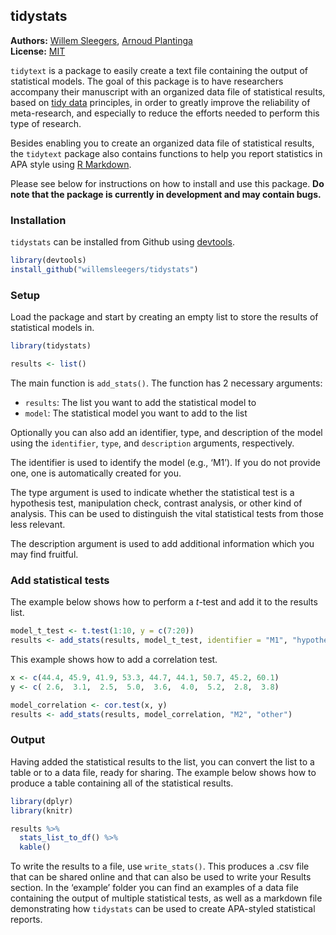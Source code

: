 <!-- README.md is generated from README.Rmd. Please edit that file -->

tidystats
---------------

**Authors:** [Willem Sleegers](http://willemsleegers.com/), [Arnoud Plantinga](http://www.arnoudplantinga.nl/)<br/>
**License:** [MIT](https://opensource.org/licenses/MIT)

`tidytext` is a package to easily create a text file containing the output of statistical models. The goal of this package is to have researchers accompany their manuscript with an organized data file of statistical results, based on [tidy data](http://vita.had.co.nz/papers/tidy-data.html) principles, in order to greatly improve the reliability of meta-research, and especially to reduce the efforts needed to perform this type of research.

Besides enabling you to create an organized data file of statistical results, the `tidytext` package also contains functions to help you report statistics in APA style using [R Markdown](http://rmarkdown.rstudio.com).

Please see below for instructions on how to install and use this package. **Do note that the package is currently in development and may contain bugs.**

### Installation

`tidystats` can be installed from Github using [devtools](https://github.com/hadley/devtools). 

```r
library(devtools)
install_github("willemsleegers/tidystats")
```

### Setup

Load the package and start by creating an empty list to store the results of statistical models in.

```r
library(tidystats)

results <- list()
```

The main function is `add_stats()`. The function has 2 necessary arguments:

- `results`: The list you want to add the statistical model to
- `model`: The statistical model you want to add to the list

Optionally you can also add an identifier, type, and description of the model using the `identifier`, `type`, and `description` arguments, respectively. 

The identifier is used to identify the model (e.g., 'M1'). If you do not provide one, one is automatically created for you. 

The type argument is used to indicate whether the statistical test is a hypothesis test, manipulation check, contrast analysis, or other kind of analysis. This can be used to distinguish the vital statistical tests from those less relevant.

The description argument is used to add additional information which you may find fruitful.

### Add statistical tests

The example below shows how to perform a *t*-test and add it to the results list.

```r
model_t_test <- t.test(1:10, y = c(7:20))
results <- add_stats(results, model_t_test, identifier = "M1", "hypothesis")
```

This example shows how to add a correlation test.

```r
x <- c(44.4, 45.9, 41.9, 53.3, 44.7, 44.1, 50.7, 45.2, 60.1)
y <- c( 2.6,  3.1,  2.5,  5.0,  3.6,  4.0,  5.2,  2.8,  3.8)

model_correlation <- cor.test(x, y)
results <- add_stats(results, model_correlation, "M2", "other")
```

### Output

Having added the statistical results to the list, you can convert the list to a table or to a data file, ready for sharing. The example below shows how to produce a table containing all of the statistical results.

```r
library(dplyr)
library(knitr)

results %>%
  stats_list_to_df() %>%
  kable()
```

To write the results to a file, use `write_stats()`. This produces a .csv file that can be shared online and that can also be used to write your Results section. In the 'example' folder you can find an examples of a data file containing the output of multiple statistical tests, as well as a markdown file demonstrating how `tidystats` can be used to create APA-styled statistical reports.